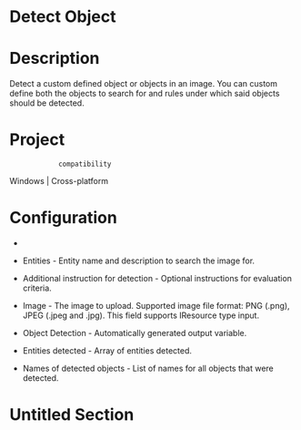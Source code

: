 ﻿# Detect Object

# Description

Detect a custom
                defined object or objects in an image. You can custom define both the objects to
                search for and rules under which said objects should be detected.

# Project
                compatibility

Windows | Cross-platform

# Configuration

* 
* Entities - Entity name and description to search the image for.
* Additional instruction for detection - Optional instructions for evaluation criteria.
* Image - The image to upload. Supported image file format: PNG (.png), JPEG (.jpeg and .jpg). This field supports IResource type input.





* Object Detection - Automatically generated output variable.
* Entities detected - Array of entities detected.
* Names of detected objects - List of names for all objects that were detected.

# Untitled Section

